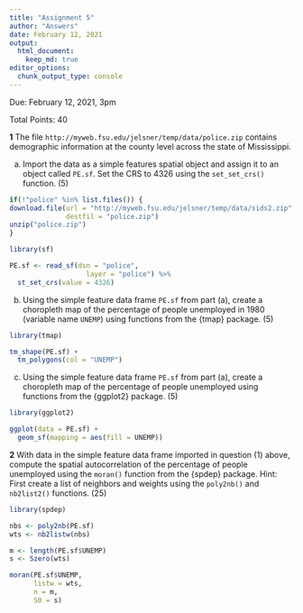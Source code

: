 ```yaml
---
title: "Assignment 5"
author: "Answers"
date: February 12, 2021
output: 
  html_document:
    keep_md: true
editor_options: 
  chunk_output_type: console
---
```


Due: February 12, 2021, 3pm

Total Points: 40

**1** The file `http://myweb.fsu.edu/jelsner/temp/data/police.zip` contains demographic information at the county level across the state of Mississippi.

(a) Import the data as a simple features spatial object and assign it to an object called `PE.sf`. Set the CRS to 4326 using the `set_set_crs()` function. (5)
```r
if(!"police" %in% list.files()) {
download.file(url = "http://myweb.fsu.edu/jelsner/temp/data/sids2.zip",
              destfil = "police.zip")
unzip("police.zip")
}

library(sf)

PE.sf <- read_sf(dsn = "police",
                   layer = "police") %>%
  st_set_crs(value = 4326)
```

(b) Using the simple feature data frame `PE.sf` from part (a), create a choropleth map of the percentage of people unemployed in 1980 (variable name `UNEMP`) using functions from the {tmap} package. (5)
```r
library(tmap)

tm_shape(PE.sf) +
  tm_polygons(col = "UNEMP")
```

(c) Using the simple feature data frame `PE.sf` from part (a), create a choropleth map of the percentage of people unemployed using functions from the {ggplot2} package. (5)
```r
library(ggplot2)

ggplot(data = PE.sf) +
  geom_sf(mapping = aes(fill = UNEMP))
```

**2** With data in the simple feature data frame imported in question (1) above, compute the spatial autocorrelation of the percentage of people unemployed using the `moran()` function from the {spdep} package. Hint: First create a list of neighbors and weights using the `poly2nb()` and `nb2list2()` functions. (25)
```r
library(spdep)

nbs <- poly2nb(PE.sf)
wts <- nb2listw(nbs)

m <- length(PE.sf$UNEMP)
s <- Szero(wts)

moran(PE.sf$UNEMP, 
      listw = wts, 
      n = m, 
      S0 = s)
```